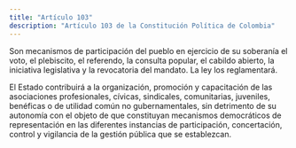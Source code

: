 ```yaml
---
title: "Artículo 103"
description: "Artículo 103 de la Constitución Política de Colombia"
---
```


Son mecanismos de participación del pueblo en ejercicio de su soberanía el voto, el plebiscito, el referendo, la consulta popular, el cabildo abierto, la iniciativa legislativa y la revocatoria del mandato. La ley los reglamentará.

El Estado contribuirá a la organización, promoción y capacitación de las asociaciones profesionales, cívicas, sindicales, comunitarias, juveniles, benéficas o de utilidad común no gubernamentales, sin detrimento de su autonomía con el objeto de que constituyan mecanismos democráticos de representación en las diferentes instancias de participación, concertación, control y vigilancia de la gestión pública que se establezcan.
